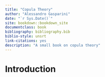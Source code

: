 ```yaml
--- 
title: "Copula Theory"
author: "Alessandro Gasparini"
date: "`r Sys.Date()`"
site: bookdown::bookdown_site
documentclass: book
bibliography: bibliography.bib
biblio-style: unsrt
link-citations: yes
description: "A small book on copula theory"
---
```


# Introduction {#intro}
